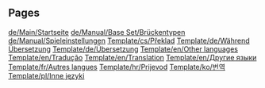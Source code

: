 
== Pages ==
[[de/Main/Startseite]]
[[de/Manual/Base Set/Brückentypen]]
[[de/Manual/Spieleinstellungen]]
[[Template/cs/Překlad]]
[[Template/de/Während Übersetzung]]
[[Template/de/Übersetzung]]
[[Template/en/Other languages]]
[[Template/en/Tradução]]
[[Template/en/Translation]]
[[Template/en/Другие языки]]
[[Template/fr/Autres langues]]
[[Template/hr/Prijevod]]
[[Template/ko/번역]]
[[Template/pl/Inne języki]]
